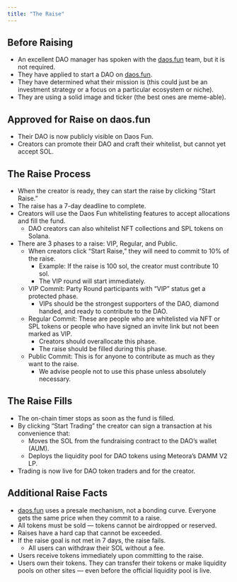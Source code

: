 ```yaml
---
title: "The Raise"
---
```


## Before Raising

- An excellent DAO manager has spoken with the [daos.fun](http://daos.fun) team, but it is not required.
- They have applied to start a DAO on [daos.fun](http://daos.fun).
- They have determined what their mission is (this could just be an investment strategy or a focus on a particular ecosystem or niche).
- They are using a solid image and ticker (the best ones are meme-able).

## Approved for Raise on daos.fun

- Their DAO is now publicly visible on Daos Fun.
- Creators can promote their DAO and craft their whitelist, but cannot yet accept SOL.

## The Raise Process

- When the creator is ready, they can start the raise by clicking “Start Raise.”
- The raise has a 7-day deadline to complete.
- Creators will use the Daos Fun whitelisting features to accept allocations and fill the fund.
  - DAO creators can also whitelist NFT collections and SPL tokens on Solana.
- There are 3 phases to a raise: VIP, Regular, and Public.
  - When creators click “Start Raise,” they will need to commit to 10% of the raise.
    - Example: If the raise is 100 sol, the creator must contribute 10 sol. 
    - The VIP round will start immediately.
  - VIP Commit: Party Round participants with “VIP” status get a protected phase. 
    - VIPs should be the strongest supporters of the DAO, diamond handed, and ready to contribute to the DAO.
  - Regular Commit: These are people who are whitelisted via NFT or SPL tokens or people who have signed an invite link but not been marked as VIP.
    - Creators should overallocate this phase.
    - The raise should be filled during this phase. 
  - Public Commit: This is for anyone to contribute as much as they want to the raise.
    - We advise people not to use this phase unless absolutely necessary.

## The Raise Fills

- The on-chain timer stops as soon as the fund is filled.
- By clicking “Start Trading” the creator can sign a transaction at his convenience that:
  - Moves the SOL from the fundraising contract to the DAO’s wallet (AUM).
  - Deploys the liquidity pool for DAO tokens using Meteora’s DAMM V2 LP.
- Trading is now live for DAO token traders and for the creator.

## Additional Raise Facts

- [daos.fun](http://daos.fun) uses a presale mechanism, not a bonding curve. Everyone gets the same price when they commit to a raise.
- All tokens must be sold — tokens cannot be airdropped or reserved.
- Raises have a hard cap that cannot be exceeded.
- If the raise goal is not met in 7 days, the raise fails.
  - All users can withdraw their SOL without a fee.
- Users receive tokens immediately upon committing to the raise.
- Users own their tokens. They can transfer their tokens or make liquidity pools on other sites — even before the official liquidity pool is live.